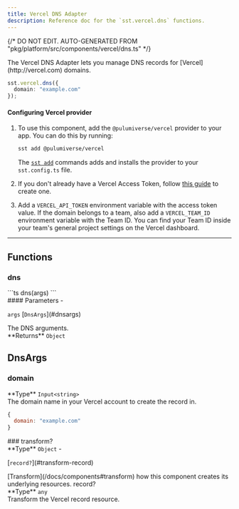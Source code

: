 ```yaml
---
title: Vercel DNS Adapter
description: Reference doc for the `sst.vercel.dns` functions.
---
```


{/* DO NOT EDIT. AUTO-GENERATED FROM "pkg/platform/src/components/vercel/dns.ts" */}


<div class="tsdoc">

<Section type="about">
The Vercel DNS Adapter lets you manage DNS records for [Vercel](http://vercel.com) domains.

```ts
sst.vercel.dns({
  domain: "example.com"
});
```

#### Configuring Vercel provider
1. To use this component, add the `@pulumiverse/vercel` provider to your app. You can do this by running:

   ```bash
   sst add @pulumiverse/vercel
   ```

   The [`sst add`](/docs/reference/cli/#add) commands adds and installs the provider to your `sst.config.ts` file.

2. If you don't already have a Vercel Access Token, follow [this guide](https://vercel.com/guides/how-do-i-use-a-vercel-api-access-token#creating-an-access-token) to create one.

3. Add a `VERCEL_API_TOKEN` environment variable with the access token value. If the domain
belongs to a team, also add a `VERCEL_TEAM_ID` environment variable with the Team ID. You can
find your Team ID inside your team's general project settings on the Vercel dashboard.
</Section>

---

## Functions

### dns
<Segment>
<Section type="signature">
```ts
dns(args)
```
</Section>

<Section type="parameters">
#### Parameters
- <p><code class="key">args</code> [<code class="type">DnsArgs</code>](#dnsargs)</p>
The DNS arguments.
</Section>

<InlineSection>
**Returns** <code class="primitive">Object</code>
</InlineSection>


</Segment>

## DnsArgs
### domain
<Segment>
<Section type="parameters">
<InlineSection>
**Type** <code class="primitive">Input</code><code class="symbol">&lt;</code><code class="primitive">string</code><code class="symbol">&gt;</code>
</InlineSection>
</Section>
The domain name in your Vercel account to create the record in.

```js
{
  domain: "example.com"
}
```
</Segment>
### transform?
<Segment>
<Section type="parameters">
<InlineSection>
**Type** <code class="primitive">Object</code>
</InlineSection>
- <p>[<code class="key">record?</code>](#transform-record)</p>
</Section>
[Transform](/docs/components#transform) how this component creates its underlying
resources.

</Segment>
<NestedTitle id="transform-record" Tag="h4" parent="transform.">record?</NestedTitle>
<Segment>
<Section type="parameters">
<InlineSection>
**Type** <code class="primitive">any</code>
</InlineSection>
</Section>
Transform the Vercel record resource.

</Segment>
</div>